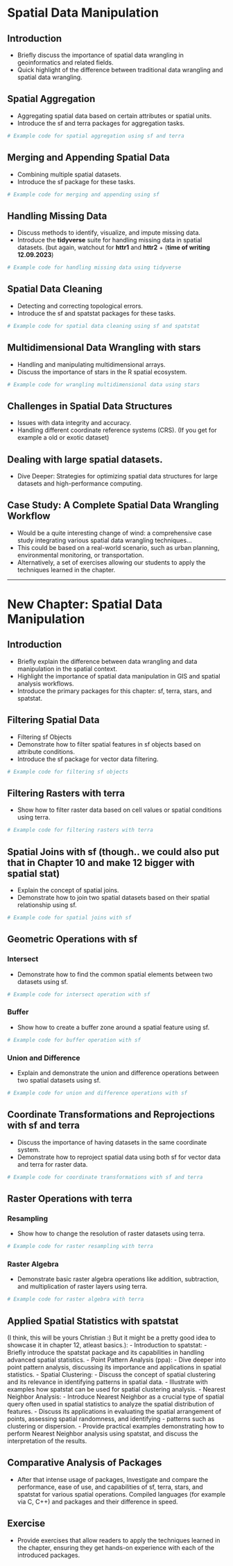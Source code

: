 # Spatial Data Manipulation

## Introduction
- Briefly discuss the importance of spatial data wrangling in geoinformatics and related fields.
- Quick highlight of the difference between traditional data wrangling and spatial data wrangling.

## Spatial Aggregation
- Aggregating spatial data based on certain attributes or spatial units.
- Introduce the sf and terra packages for aggregation tasks.

```r
# Example code for spatial aggregation using sf and terra
```



## Merging and Appending Spatial Data
- Combining multiple spatial datasets.
- Introduce the sf package for these tasks.
```r
# Example code for merging and appending using sf
```

## Handling Missing Data
- Discuss methods to identify, visualize, and impute missing data.
- Introduce the **tidyverse** suite for handling missing data in spatial datasets. (but again, watchout for **httr1** and **httr2** + (**time of writing 12.09.2023**)

```r
# Example code for handling missing data using tidyverse
```

## Spatial Data Cleaning
- Detecting and correcting topological errors.
- Introduce the sf and spatstat packages for these tasks.

```r
# Example code for spatial data cleaning using sf and spatstat
```

## Multidimensional Data Wrangling with stars
- Handling and manipulating multidimensional arrays.
- Discuss the importance of stars in the R spatial ecosystem.

```r
# Example code for wrangling multidimensional data using stars
```

## Challenges in Spatial Data Structures
- Issues with data integrity and accuracy.
- Handling different coordinate reference systems (CRS). (If you get for example a old or exotic dataset)

## Dealing with large spatial datasets.
- Dive Deeper: Strategies for optimizing spatial data structures for large datasets and high-performance computing.

## Case Study: A Complete Spatial Data Wrangling Workflow
- Would be a quite interesting change of wind: a comprehensive case study integrating various spatial data wrangling techniques...
- This could be based on a real-world scenario, such as urban planning, environmental monitoring, or transportation.
- Alternatively, a set of exercises allowing our students to apply the techniques learned in the chapter.


---

# New Chapter: Spatial Data Manipulation
## Introduction
- Briefly explain the difference between data wrangling and data manipulation in the spatial context.
- Highlight the importance of spatial data manipulation in GIS and spatial analysis workflows.
- Introduce the primary packages for this chapter: sf, terra, stars, and spatstat.

## Filtering Spatial Data
- Filtering sf Objects
- Demonstrate how to filter spatial features in sf objects based on attribute conditions.
- Introduce the sf package for vector data filtering.
```r
# Example code for filtering sf objects
```

## Filtering Rasters with terra
- Show how to filter raster data based on cell values or spatial conditions using terra.
```r
# Example code for filtering rasters with terra
```
## Spatial Joins with sf (though.. we could also put that in Chapter 10 and make 12 bigger with spatial stat)
- Explain the concept of spatial joins.
- Demonstrate how to join two spatial datasets based on their spatial relationship using sf.
```r
# Example code for spatial joins with sf
```
## Geometric Operations with sf
### Intersect
- Demonstrate how to find the common spatial elements between two datasets using sf.
```r
# Example code for intersect operation with sf
```
### Buffer
- Show how to create a buffer zone around a spatial feature using sf.
```r
# Example code for buffer operation with sf
```
### Union and Difference
- Explain and demonstrate the union and difference operations between two spatial datasets using sf.
```r
# Example code for union and difference operations with sf
```
##  Coordinate Transformations and Reprojections with sf and terra
- Discuss the importance of having datasets in the same coordinate system.
- Demonstrate how to reproject spatial data using both sf for vector data and terra for raster data.
```r
# Example code for coordinate transformations with sf and terra
```
## Raster Operations with terra
### Resampling
- Show how to change the resolution of raster datasets using terra.
```r
# Example code for raster resampling with terra
```
### Raster Algebra
- Demonstrate basic raster algebra operations like addition, subtraction, and multiplication of raster layers using terra.
```r
# Example code for raster algebra with terra
```
## Applied Spatial Statistics with spatstat 
(I think, this will be yours Christian :) But it might be a pretty good idea to showcase it in chapter 12, atleast basics.):
- Introduction to spatstat:
- Briefly introduce the spatstat package and its capabilities in handling advanced spatial statistics.
- Point Pattern Analysis (ppa):
- Dive deeper into point pattern analysis, discussing its importance and applications in spatial statistics.
- Spatial Clustering:
- Discuss the concept of spatial clustering and its relevance in identifying patterns in spatial data.
- Illustrate with examples how spatstat can be used for spatial clustering analysis.
- Nearest Neighbor Analysis:
- Introduce Nearest Neighbor as a crucial type of spatial query often used in spatial statistics to analyze the spatial distribution of features.
- Discuss its applications in evaluating the spatial arrangement of points, assessing spatial randomness, and identifying - patterns such as clustering or dispersion.
- Provide practical examples demonstrating how to perform Nearest Neighbor analysis using spatstat, and discuss the interpretation of the results.


## Comparative Analysis of Packages
- After that intense usage of packages, Investigate and compare the performance, ease of use, and capabilities of sf, terra, stars, and spatstat for various spatial operations. Compiled languages (for example via C, C++) and packages and their difference in speed.

## Exercise
- Provide exercises that allow readers to apply the techniques learned in the chapter, ensuring they get hands-on experience with each of the introduced packages.